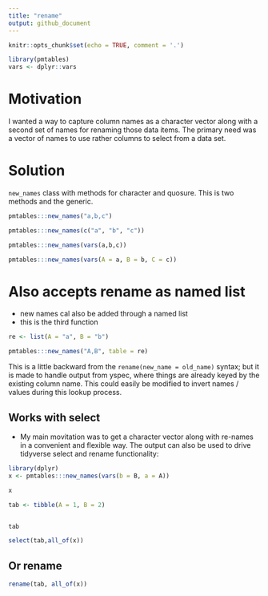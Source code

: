 ```yaml
---
title: "rename"
output: github_document
---
```


```r
knitr::opts_chunk$set(echo = TRUE, comment = '.')
```


```r
library(pmtables)
vars <- dplyr::vars
```

# Motivation

I wanted a way to capture column names as a character vector along with a 
second set of names for renaming those data items. The primary need was
a vector of names to use rather columns to select from a data set. 

# Solution

`new_names` class with methods for character and quosure.  This is two methods
and the generic.

```r
pmtables:::new_names("a,b,c")
```

```r
pmtables:::new_names(c("a", "b", "c"))
```

```r
pmtables:::new_names(vars(a,b,c))
```
```r
pmtables:::new_names(vars(A = a, B = b, C = c))
```


# Also accepts rename as named list

- new names cal also be added through a named list
- this is the third function 

```r
re <- list(A = "a", B = "b")

pmtables:::new_names("A,B", table = re)

```

This is a little backward from the `rename(new_name = old_name)` syntax; but 
it is made to handle output from yspec, where things are already keyed by the 
existing column name. This could easily be modified to invert names / values
during this lookup process.


## Works with select

- My main movitation was to get a character vector along with re-names in a 
convenient and flexible way. The output can also be used to drive tidyverse
select and rename functionality:

```r
library(dplyr)
x <- pmtables:::new_names(vars(b = B, a = A))

x

tab <- tibble(A = 1, B = 2)


tab

select(tab,all_of(x))
```

## Or rename

```r
rename(tab, all_of(x))
```

